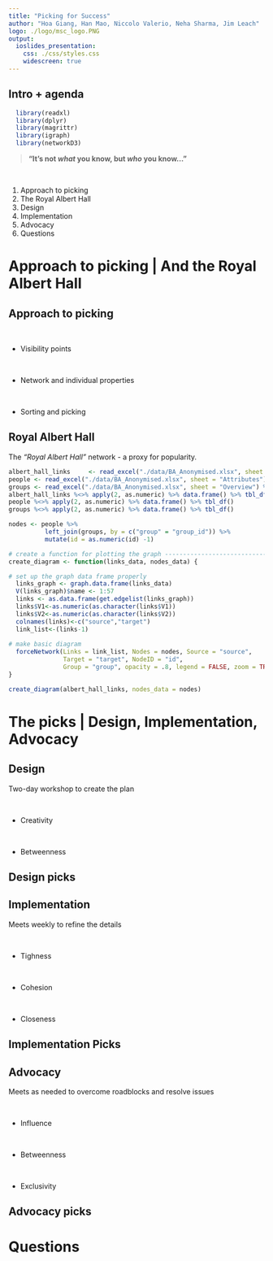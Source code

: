 ```yaml
---
title: "Picking for Success"
author: "Hoa Giang, Han Mao, Niccolo Valerio, Neha Sharma, Jim Leach"
logo: ./logo/msc_logo.PNG
output: 
  ioslides_presentation:
    css: ./css/styles.css
    widescreen: true
---
```


## Intro + agenda

```r
  library(readxl)
  library(dplyr)
  library(magrittr)
  library(igraph)
  library(networkD3)
```

> __"It's not _what_ you know, but _who_ you know..."__

<br>

1. Approach to picking
2. The Royal Albert Hall
3. Design
4. Implementation
5. Advocacy
6. Questions

# Approach to picking | And the Royal Albert Hall {#divider}

## Approach to picking

<br>

* Visibility points

<br>

* Network and individual properties

<br>

* Sorting and picking

## Royal Albert Hall {.flexbox .vcenter}

The _"Royal Albert Hall"_ network - a proxy for popularity. 

```r
albert_hall_links     <- read_excel("./data/BA_Anonymised.xlsx", sheet = "relation 3780")
people <- read_excel("./data/BA_Anonymised.xlsx", sheet = "Attributes")
groups <- read_excel("./data/BA_Anonymised.xlsx", sheet = "Overview") %>% .[1:12, 1:2]
albert_hall_links %<>% apply(2, as.numeric) %>% data.frame() %>% tbl_df()
people %<>% apply(2, as.numeric) %>% data.frame() %>% tbl_df()
groups %<>% apply(2, as.numeric) %>% data.frame() %>% tbl_df()

nodes <- people %>% 
          left_join(groups, by = c("group" = "group_id")) %>% 
          mutate(id = as.numeric(id) -1)

# create a function for plotting the graph -------------------------------------
create_diagram <- function(links_data, nodes_data) {

# set up the graph data frame properly
  links_graph <- graph.data.frame(links_data) 
  V(links_graph)$name <- 1:57
  links <- as.data.frame(get.edgelist(links_graph))
  links$V1<-as.numeric(as.character(links$V1))
  links$V2<-as.numeric(as.character(links$V2))
  colnames(links)<-c("source","target")  
  link_list<-(links-1)
  
# make basic diagram 
  forceNetwork(Links = link_list, Nodes = nodes, Source = "source",
               Target = "target", NodeID = "id",
               Group = "group", opacity = .8, legend = FALSE, zoom = TRUE)
}

create_diagram(albert_hall_links, nodes_data = nodes)

```

# The picks | Design, Implementation, Advocacy

## Design

Two-day workshop to create the plan

<br>

* Creativity

<br>

* Betweenness

## Design picks



## Implementation

Meets weekly to refine the details

<br>

* Tighness

<br>

* Cohesion

<br>

* Closeness

## Implementation Picks

## Advocacy

Meets as needed to overcome roadblocks and resolve issues

<br>

* Influence

<br>

* Betweenness

<br>

* Exclusivity

## Advocacy picks

# Questions
